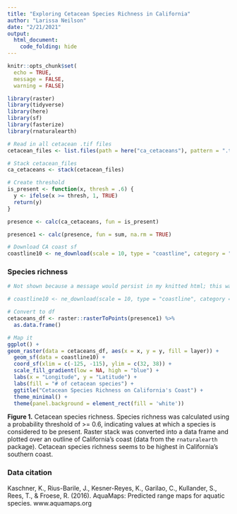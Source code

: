 ```yaml
---
title: "Exploring Cetacean Species Richness in California"
author: "Larissa Neilson"
date: "2/21/2021"
output:
  html_document:
    code_folding: hide
---
```


```r
knitr::opts_chunk$set(
  echo = TRUE,
  message = FALSE,
  warning = FALSE)

library(raster)
library(tidyverse)
library(here)
library(sf)
library(fasterize)
library(rnaturalearth)
```


```r
# Read in all cetacean .tif files
cetacean_files <- list.files(path = here("ca_cetaceans"), pattern = ".tif", all.files = TRUE, full.names = TRUE)
```

```r
# Stack cetacean_files
ca_cetaceans <- stack(cetacean_files)

# Create threshold
is_present <- function(x, thresh = .6) {
  y <- ifelse(x >= thresh, 1, TRUE)
  return(y)
}

presence <- calc(ca_cetaceans, fun = is_present)

presence1 <- calc(presence, fun = sum, na.rm = TRUE)
```

```r
# Download CA coast sf
coastline10 <- ne_download(scale = 10, type = "coastline", category = "physical", returnclass = "sf")
```

### Species richness

```r
# Not shown because a message would persist in my knitted html; this was my code to download the CA coast sf:

# coastline10 <- ne_download(scale = 10, type = "coastline", category = "physical", returnclass = "sf")

# Convert to df
cetaceans_df <- raster::rasterToPoints(presence1) %>%
  as.data.frame()

# Map it
ggplot() +
geom_raster(data = cetaceans_df, aes(x = x, y = y, fill = layer)) +
  geom_sf(data = coastline10) +
  coord_sf(xlim = c(-125, -115), ylim = c(32, 38)) +
  scale_fill_gradient(low = NA, high = "blue") +
  labs(x = "Longitude", y = "Latitude") +
  labs(fill = "# of cetacean species") +
  ggtitle("Cetacean Species Richness on California's Coast") +
  theme_minimal() +
  theme(panel.background = element_rect(fill = 'white'))
```

**Figure 1.** Cetacean species richness. Species richness was calculated using a probability threshold of >= 0.6, indicating values at which a species is considered to be present. Raster stack was converted into a data frame and plotted over an outline of California's coast (data from the `rnaturalearth` package). Cetacean species richness seems to be highest in California's southern coast.

### Data citation

Kaschner, K., Rius-Barile, J., Kesner-Reyes, K., Garilao, C., Kullander, S., Rees, T., & Froese, R. (2016). AquaMaps: Predicted range maps for aquatic species. www.aquamaps.org

